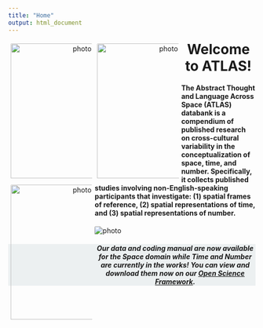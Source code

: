 ```yaml
---
title: "Home"
output: html_document
---
```

<style>
.title {
    display: none;
}

.image-grid {
  margin-left: 0px;
}

.image {
  float: left;
  width: 33%;
  padding: 5px;
  text-align: center;
}

.row::after {
  content: "";
  clear: both
  display: table;
}

.image img {
    display: block; /* Make the image a block element for centering */
    margin: 0 auto; /* Center-align the image horizontally */
    padding-bottom: 3px
}

img{
  border-radius: 2px; }
  
.footer {
  background-color: #ECF0F1;
  padding: 0px;
  margin: 0px;
  text-align: center;
  width: 100%;
}

</style>


<div class= "image-grid">
<div class= "row">
<div class="image">
  <img src= "images/hills.png" alt="photo" width= "275" height="275" >
  </div>
<div class="image">
  <img src= "images/abacus3.jpg" alt="photo" width= "275" height="275" >
  </div>  
<div class="image">
  <img src= "images/sitting_clock.png" alt="photo" width= "275" height="275" >
  </div> 
</div>
</div>

<h1 style="text-align: center; margin-top: 5px; margin-bottom: 16.5px;">Welcome to ATLAS!</h1>


<h4> The Abstract Thought and Language Across Space (ATLAS) databank is a compendium of published research on cross-cultural variability in the conceptualization of space, time, and number. Specifically, it collects published studies involving non-English-speaking participants that investigate: (1) spatial frames of reference, (2) spatial representations of time, and (3) spatial representations of number. </h4>

<img src= "images/index_map.png" alt="photo">

<div class="footer">
  <h5>
  Our data and coding manual are now available for the Space domain while Time and Number are currently in the works! You can view and download them now on our [Open Science Framework](https://osf.io/83rj2/?view_only=ac995561401a43eda7e3394701b7bfcf).
  </h5>
</div>

